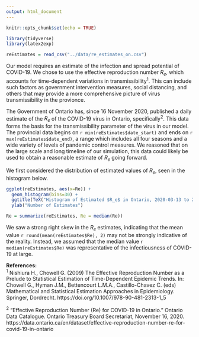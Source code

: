 ```yaml
---
output: html_document
---
```


```r
knitr::opts_chunk$set(echo = TRUE)

library(tidyverse)
library(latex2exp)
```

```r
reEstimates = read_csv("../data/re_estimates_on.csv")
```

Our model requires an estimate of the infection and spread potential of COVID-19. We chose to use the effective reproduction number $R_e$, which accounts for time-dependent variations in transmissibility^1^. This can include such factors as government intervention measures, social distancing, and others that may provide a more comprehensive picture of virus transmissibility in the provionce.  

The Government of Ontario has, since 16 November 2020, published a daily estimate of the $R_e$ of the COVID-19 virus in Ontario, specifically^2^. This data forms the basis for the transmissibility parameter of the virus in our model. The provincial data begins on `r min(reEstimates$date_start)` and ends on `r max(reEstimates$date_end)`, a range which includes all four seasons and a wide variety of levels of pandemic control measures. We reasoned that on the large scale and long timeline of our simulation, this data could likely be used to obtain a reasonable estimate of $R_e$ going forward.  

We first considered the distribution of estimated values of $R_e$, seen in the histogram below.

```r
ggplot(reEstimates, aes(x=Re)) +
  geom_histogram(bins=30) +
  ggtitle(TeX("Histogram of Estimated $R_e$ in Ontario, 2020-03-13 to 2021-02-02")) +
  ylab("Number of Estimates")
```
```r
Re = summarize(reEstimates, Re = median(Re))
```

We saw a strong right skew in the $R_e$ estimates, indicating that the mean value `r round(mean(reEstimates$Re), 2)` may not be strongly indicative of the reality. Instead, we assumed that the median value `r median(reEstimates$Re)` was representative of the infectiousness of COVID-19 at large.  

**References:**  
^1^ Nishiura H., Chowell G. (2009) The Effective Reproduction Number as a Prelude to Statistical Estimation of Time-Dependent Epidemic Trends. In: Chowell G., Hyman J.M., Bettencourt L.M.A., Castillo-Chavez C. (eds) Mathematical and Statistical Estimation Approaches in Epidemiology. Springer, Dordrecht. https://doi.org/10.1007/978-90-481-2313-1_5  

^2^ "Effective Reproduction Number (Re) for COVID-19 in Ontario.” Ontario Data Catalogue. Ontario Treasury Board Secretariat, November 16, 2020. https://data.ontario.ca/en/dataset/effective-reproduction-number-re-for-covid-19-in-ontario